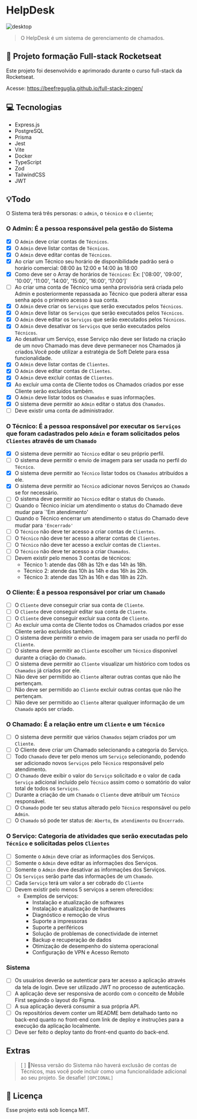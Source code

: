 # HelpDesk

<img src="./assets/desktop.png" alt="desktop">

> O HelpDesk é um sistema de gerenciamento de chamados.

## 🚀 Projeto formação Full-stack Rocketseat

Este projeto foi desenvolvido e aprimorado durante o curso full-stack da Rocketseat.

Acesse:
https://beefreguglia.github.io/full-stack-zingen/

## 💻 Tecnologias

- Express.js
- PostgreSQL
- Prisma
- Jest
- Vite
- Docker
- TypeScript
- Zod
- TailwindCSS
- JWT

## 💡Todo

O Sistema terá três personas: o `admin`, o `técnico` e o `cliente`;

### O **Admin**: É a pessoa responsável pela gestão do Sistema

- [x] O `Admin` deve criar contas de `Técnicos`.
- [x] O `Admin` deve listar contas de `Técnicos`.
- [x] O `Admin` deve editar contas de `Técnicos`.
- [x] Ao criar um Técnico seu horário de disponibilidade padrão será o horário comercial: 08:00 às 12:00 e 14:00 às 18:00
- [x] Como deve ser o Array de horários de `Técnicos`: Ex: ['08:00', '09:00', '10:00', '11:00', '14:00', '15:00', '16:00', '17:00']`
- [ ] Ao criar uma conta de Técnico uma senha provisória será criada pelo Admin e posteriormente repassada ao Técnico que poderá alterar essa senha após o primeiro acesso à sua conta.
- [x] O `Admin` deve criar os `Serviços` que serão executados pelos `Técnicos`.
- [x] O `Admin` deve listar os `Serviços` que serão executados pelos `Técnicos`.
- [x] O `Admin` deve editar os `Serviços` que serão executados pelos `Técnicos`.
- [x] O `Admin` deve desativar os `Serviços` que serão executados pelos `Técnicos`.
- [x] Ao desativar um Serviço, esse Serviço não deve ser listado na criação de um novo Chamado mas deve deve permanecer nos Chamados já criados.Você pode utilizar a estratégia de Soft Delete para essa funcionalidade.
- [x] O `Admin` deve listar contas de `Clientes`.
- [x] O `Admin` deve editar contas de `Clientes`.
- [x] O `Admin` deve excluir contas de `Clientes`.
- [x] Ao excluir uma conta de Cliente todos os Chamados criados por esse Cliente serão excluídos também.
- [x] O `Admin` deve listar todos os `Chamados` e suas informações.
- [x] O sistema deve permitir ao `Admin` editar o status dos `Chamados`.
- [ ]  Deve existir uma conta de administrador.

### O **Técnico**: É a pessoa responsável por executar os `Serviços` que foram cadastrados pelo `Admin` e foram solicitados pelos `Clientes` através de um `Chamado`

- [x] O sistema deve permitir ao `Técnico` editar o seu próprio perfil.
- [ ] O sistema deve permitir o envio de imagem para ser usada no perfil do `Técnico`.
- [x] O sistema deve permitir ao `Técnico` listar todos os `Chamados` atribuídos a ele.
- [x] O sistema deve permitir ao `Técnico` adicionar novos Serviços ao `Chamado` se for necessário.
- [ ] O sistema deve permitir ao `Técnico` editar o status do `Chamado`.
- [ ] Quando o Técnico iniciar um atendimento o status do Chamado deve mudar para `'Em atendimento'
- [ ] Quando o Técnico encerrar um atendimento o status do Chamado deve mudar para `'Encerrado'`
- [ ] O `Técnico` não deve ter acesso a criar contas de `Clientes`.
- [ ] O `Técnico` não deve ter acesso a alterar contas de `Clientes`.
- [ ] O `Técnico` não deve ter acesso a excluir contas de `Clientes`.
- [ ] O `Técnico` não deve ter acesso a criar `Chamados`.
- [ ]  Devem existir pelo menos 3 contas de técnicos:
    - Técnico 1: atende das 08h às 12h e das 14h às 18h.
    - Técnico 2: atende das 10h às 14h e das 16h às 20h.
    - Técnico 3: atende das 12h às 16h e das 18h às 22h.

### O **Cliente**: É a pessoa responsável por criar um `Chamado`

- [ ] O `Cliente` deve conseguir criar sua conta de `Cliente`.
- [ ] O `Cliente` deve conseguir editar sua conta de `Cliente`.
- [ ] O `Cliente` deve conseguir excluir sua conta de `Cliente`.
- [ ] Ao excluir uma conta de Cliente todos os Chamados criados por esse Cliente serão excluídos também.
- [ ] O sistema deve permitir o envio de imagem para ser usada no perfil do `Cliente`.
- [ ] O sistema deve permitir ao `Cliente` escolher um `Técnico` disponível durante a criação do `Chamado`.
- [ ] O sistema deve permitir ao `Cliente` visualizar um histórico com todos os `Chamados` já criados por ele.
- [ ] Não deve ser permitido ao `Cliente` alterar outras contas que não lhe pertençam.
- [ ] Não deve ser permitido ao `Cliente` excluir outras contas que não lhe pertençam.
- [ ] Não deve ser permitido ao `Cliente` alterar qualquer informação de um `Chamado` após ser criado.

### O **Chamado**: É a relação entre um `Cliente` e um `Técnico`

- [ ] O sistema deve permitir que vários `Chamados` sejam criados por um `Cliente`.
- [ ] O Cliente deve criar um Chamado selecionando a categoria do Serviço.
- [ ] Todo `Chamado` deve ter pelo menos um `Serviço` selecionando, podendo ser adicionado novos `Serviços` pelo `Técnico` responsável pelo atendimento.
- [ ] O `Chamado` deve exibir o valor do `Serviço` solicitado e o valor de cada `Serviço` adicional incluído pelo `Técnico` assim como o somatório do valor total de todos os `Serviços`.
- [ ] Durante a criação de um `Chamado` o `Cliente` deve atribuír um `Técnico` responsável.
- [ ] O `Chamado` pode ter seu status alterado pelo `Técnico` responsável ou pelo `Admin`.
- [ ] O `Chamado` só pode ter status de: `Aberto`, `Em atendimento` ou `Encerrado`.

### O Serviço: Categoria de atividades que serão executadas pelo `Técnico` e solicitadas pelos `Clientes`

- [ ] Somente o `Admin` deve criar as informações dos Serviços.
- [ ] Somente o `Admin` deve editar as informações dos Serviços.
- [ ] Somente o `Admin` deve desativar as informações dos Serviços.
- [ ] Os `Serviços` serão parte das informações de um `Chamado`.
- [ ] Cada `Serviço` terá um valor a ser cobrado do `Cliente`
- [ ]  Devem existir pelo menos 5 serviços a serem oferecidos:
    - Exemplos de serviços:
        - Instalação e atualização de softwares
        - Instalação e atualização de hardwares
        - Diagnóstico e remoção de vírus
        - Suporte a impressoras
        - Suporte a periféricos
        - Solução de problemas de conectividade de internet
        - Backup e recuperação de dados
        - Otimização de desempenho do sistema operacional
        - Configuração de VPN e Acesso Remoto

### Sistema

- [ ]  Os usuários deverão se autenticar para ter acesso a aplicação através da tela de login. Deve ser utilizado JWT no processo de autenticação.
- [ ]  A aplicação deve ser responsiva de acordo com o conceito de Mobile First seguindo o layout do Figma.
- [ ]  A sua aplicação deverá consumir a sua própria API.
- [ ]  Os repositórios devem conter um README bem detalhado tanto no back-end quanto no front-end com link de deploy e instruções para a execução da aplicação localmente.
- [ ]  Deve ser feito o deploy tanto do front-end quanto do back-end.

## Extras
> [ ] 🚩Nessa versão do Sistema não haverá exclusão de contas de Técnicos, mas você pode incluir como uma funcionalidade adicional ao seu projeto. Se desafie! `[OPCIONAL]`

## 📝 Licença

Esse projeto está sob licença MIT.
